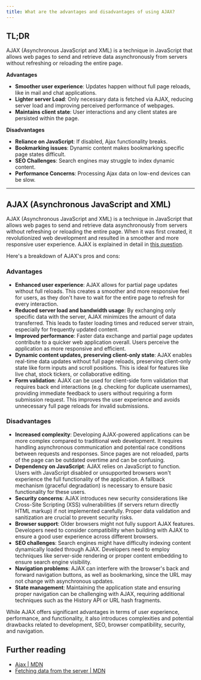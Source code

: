 ```yaml
---
title: What are the advantages and disadvantages of using AJAX?
---
```


## TL;DR

AJAX (Asynchronous JavaScript and XML) is a technique in JavaScript that allows web pages to send and retrieve data asynchronously from servers without refreshing or reloading the entire page.

**Advantages**

- **Smoother user experience**: Updates happen without full page reloads, like in mail and chat applications.
- **Lighter server Load**: Only necessary data is fetched via AJAX, reducing server load and improving perceived performance of webpages.
- **Maintains client state**: User interactions and any client states are persisted within the page.

**Disadvantages**

- **Reliance on JavaScript**: If disabled, Ajax functionality breaks.
- **Bookmarking issues**: Dynamic content makes bookmarking specific page states difficult.
- **SEO Challenges**: Search engines may struggle to index dynamic content.
- **Performance Concerns**: Processing Ajax data on low-end devices can be slow.

---

## AJAX (Asynchronous JavaScript and XML)

AJAX (Asynchronous JavaScript and XML) is a technique in JavaScript that allows web pages to send and retrieve data asynchronously from servers without refreshing or reloading the entire page. When it was first created, it revolutionized web development and resulted in a smoother and more responsive user experience. AJAX is explained in detail in [this question](/questions/quiz/explain-ajax-in-as-much-detail-as-possible).

Here's a breakdown of AJAX's pros and cons:

### Advantages

- **Enhanced user experience**: AJAX allows for partial page updates without full reloads. This creates a smoother and more responsive feel for users, as they don't have to wait for the entire page to refresh for every interaction.
- **Reduced server load and bandwidth usage**: By exchanging only specific data with the server, AJAX minimizes the amount of data transferred. This leads to faster loading times and reduced server strain, especially for frequently updated content.
- **Improved performance**: Faster data exchange and partial page updates contribute to a quicker web application overall. Users perceive the application as more responsive and efficient.
- **Dynamic content updates, preserving client-only state**: AJAX enables real-time data updates without full page reloads, preserving client-only state like form inputs and scroll positions. This is ideal for features like live chat, stock tickers, or collaborative editing.
- **Form validation**: AJAX can be used for client-side form validation that requires back end interactions (e.g. checking for duplicate usernames), providing immediate feedback to users without requiring a form submission request. This improves the user experience and avoids unnecessary full page reloads for invalid submissions.

### Disadvantages

- **Increased complexity**: Developing AJAX-powered applications can be more complex compared to traditional web development. It requires handling asynchronous communication and potential race conditions between requests and responses. Since pages are not reloaded, parts of the page can be outdated overtime and can be confusing.
- **Dependency on JavaScript**: AJAX relies on JavaScript to function. Users with JavaScript disabled or unsupported browsers won't experience the full functionality of the application. A fallback mechanism (graceful degradation) is necessary to ensure basic functionality for these users.
- **Security concerns**: AJAX introduces new security considerations like Cross-Site Scripting (XSS) vulnerabilities (if servers return directly HTML markup) if not implemented carefully. Proper data validation and sanitization are crucial to prevent security risks.
- **Browser support**: Older browsers might not fully support AJAX features. Developers need to consider compatibility when building with AJAX to ensure a good user experience across different browsers.
- **SEO challenges**: Search engines might have difficulty indexing content dynamically loaded through AJAX. Developers need to employ techniques like server-side rendering or proper content embedding to ensure search engine visibility.
- **Navigation problems**: AJAX can interfere with the browser's back and forward navigation buttons, as well as bookmarking, since the URL may not change with asynchronous updates.
- **State management**: Maintaining the application state and ensuring proper navigation can be challenging with AJAX, requiring additional techniques such as the History API or URL hash fragments.

While AJAX offers significant advantages in terms of user experience, performance, and functionality, it also introduces complexities and potential drawbacks related to development, SEO, browser compatibility, security, and navigation.

## Further reading

- [Ajax | MDN](https://developer.mozilla.org/en-US/docs/Glossary/AJAX)
- [Fetching data from the server | MDN](https://developer.mozilla.org/en-US/docs/Learn/JavaScript/Client-side_web_APIs/Fetching_data)
